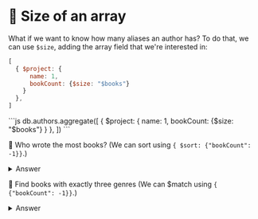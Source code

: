 
# 🦸 Size of an array

What if we want to know how many aliases an author has? To do that, we can use `$size`, adding the array field that we're interested in:


<Tabs groupId="aggregations">
<TabItem value="atlas" label="Atlas UI">

```js
[
  { $project: {
      name: 1,
      bookCount: {$size: "$books"}
    }
  },
]
```

</TabItem>

<TabItem value="mongodb-shell" label="MongoDB Shell">
```js
db.authors.aggregate([
  { $project: {
      name: 1,
      bookCount: {$size: "$books"}
    }
  },
])
```
</TabItem>
</Tabs>

👐 Who wrote the most books? (We can sort using `{ $sort: {"bookCount": -1}}`.)

<details>
<summary>Answer</summary>
<div>


<Tabs groupId="aggregations">
<TabItem value="atlas" label="Atlas UI">

```js
[
  {
    $project: {
        name: 1,
        bookCount: {$size: "$books"}
    }
  },
  { $sort: {"bookCount": -1} },
  { $limit: 1 }
]
```

</TabItem>

<TabItem value="mongodb-shell" label="MongoDB Shell">

```js
let addNumberBooks = {
  $project: {
      name: 1,
      bookCount: {$size: "$books"}
  }
}

let orderByNumberOfBooksDesc = { $sort: {"bookCount": -1} }

let getOne = { $limit: 1 }

db.authors.aggregate([
  addNumberBooks,
  orderByNumberOfBooksDesc,
  getOne,
])
```

</TabItem>
</Tabs>

</div>
</details>


👐 Find books with exactly three genres (We can $match using `{ {"bookCount": -1}}`.)


<details>
<summary>Answer</summary>
<div>


<Tabs groupId="aggregations">
<TabItem value="atlas" label="Atlas UI">

```js
[
  { 
      $match: { 
      genres: {$size: 3 } 
      } 
  },
  {$project: {
      title: 1,
      genres: 1
  }}
]
```

</TabItem>

<TabItem value="mongodb-shell" label="MongoDB Shell">

```js
db.books.aggregate([
  { 
      $match: { 
      genres: {$size: 3 } 
      } 
  },
  {$project: {
      title: 1,
      genres: 1
  }}
])
```

</TabItem>
</Tabs>

</div>
</details>